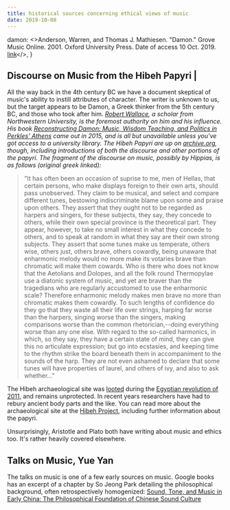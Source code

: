 ```yaml
---
title: historical sources concerning ethical views of music
date: 2019-10-08
---
```


  damon: <>Anderson, Warren, and Thomas J. Mathiesen. "Damon." Grove Music Online. 2001. Oxford University Press. Date of access 10 Oct. 2019. <A href="https://www-oxfordmusiconline-com.turing.library.northwestern.edu/grovemusic/view/10.1093/gmo/9781561592630.001.0001/omo-9781561592630-e-0000007129">link</A></>, 
}

<CitationManager />

## Discourse on Music from the Hibeh Papyri<None> | </None>

All the way back in the 4th century BC we have a document skeptical of music's ability to instill attributes of character. The writer is unknown to us, but the target appears to be Damon, a Greek thinker from the 5th century BC, and those who took after him.<Cite entry='damon' from={citations} /> [Robert Wallace](https://www.classics.northwestern.edu/people/faculty/faculty-directory/robert-wallace.html), a scholar from Northwestern University, is the foremost authority on him and his influence. His book *[Reconstructing Damon: Music, Wisdom Teaching, and Politics in Perkles' Athens](https://global.oup.com/academic/product/reconstructing-damon-9780199685738?cc=us&lang=en&#)* came out in 2015, and is all but unavailable unless you've got access to a university library. The Hibeh Papyri are up on [archive.org](https://archive.org/details/hibehpapyri01egypuoft/page/44), though, including introductions of both the discourse and other portions of the papyri. The fragment of the discourse on music, possibly by Hippias, is as follows (original greek linked):


<blockquote>
"It has often been an occasion of suprise to me, men of Hellas, that certain persons, who make displays foreign to their own arts, should pass unobserved. They claim to be musical, and select and compare different tunes, bestowing indiscriminate blame upon some and praise upon others. They assert that they ought not to be regarded as harpers and singers, for these subjects, they say, they concede to others, while their own special province is the theoretical part. They appear, however, to take no small interest in what they concede to others, and to speak at random in what they say are their own strong subjects. They assert that some tunes make us temperate, others wise, others just, others brave, others cowardly, being unaware that enharmonic melody would no more make its votaries brave than chromatic will make them cowards. Who is there who does not know that the Aetolians and Dolopes, and all the folk round Thermopylae use a diatonic system of music, and yet are braver than the tragedians who are regularly accustomed to use the enharmonic scale? Therefore enharmonic melody makes men brave no more than chromatic makes them cowardly. To such lengths of confidence do they go that they waste all their life over strings, harping far worse than the harpers, singing worse than the singers, making comparisons worse than the common rhetorician,--doing everything worse than any one else. With regard to the so-called harmonics, in which, so they say, they have a certain state of mind, they can give this no articulate expression; but go into ecstasies, and keeping time to the rhythm strike the board beneath them in accompaniment to the sounds of the harp. They are not even ashamed to declare that some tunes will have properties of laurel, and others of ivy, and also to ask whether..."</blockquote>

The Hibeh archaeological site was [looted](http://www.hibeh.org/looting/) during the [Egyptian revolution of 2011](https://en.wikipedia.org/wiki/Egyptian_revolution_of_2011), and remains unprotected. In recent years researchers have had to rebury ancient body parts and the like. You can read more about the archaeological site at the [Hibeh Project](http://www.hibeh.org/), including further information about the papyri.

Unsurprisingly, Aristotle and Plato both have writing about music and ethics too. It's rather heavily covered elsewhere.

## Talks on Music, Yue Yan

The talks on music is one of a few early sources on music. Google books has an excerpt of a chapter by So Jeong Park detailing the philosophical background, often retrospectively homogenized: [Sound, Tone, and Music in Early China: The Philosophical Foundation of Chinese Sound Culture](https://books.google.com/books?id=itgxBwAAQBAJ&pg=PA271&lpg=PA273&dq=talks+on+music+yue+yan&source=bl&ots=2kML_HqqCw&sig=ACfU3U1kK4HrJPdJEyKT1e780Y9Nuc6G_Q&hl=fr&sa=X&ved=2ahUKEwi6_obajJDlAhXKm-AKHXXiBrkQ6AEwA3oECAcQAQ#v=onepage&q=talks%20on%20music%20yue%20yan&f=false)

<Bibliography citations={citations} />